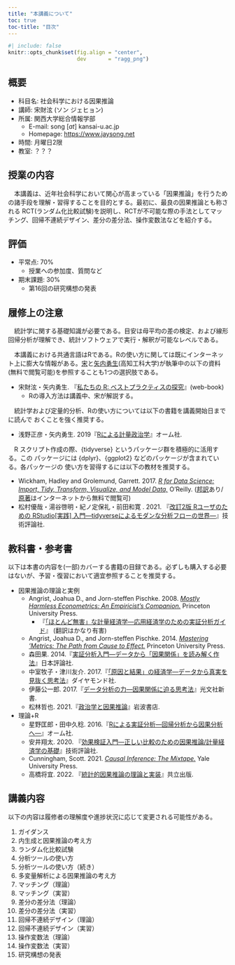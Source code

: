 ```yaml
---
title: "本講義について"
toc: true
toc-title: "目次"
---
```


```r
#| include: false
knitr::opts_chunk$set(fig.align = "center",
                      dev       = "ragg_png")
```

## 概要

* 科目名: 社会科学における因果推論
* 講師: 宋財泫 (ソン ジェヒョン)
* 所属: 関西大学総合情報学部
   * E-mail: song [*at*] kansai-u.ac.jp
   * Homepage: <https://www.jaysong.net>
* 時間: 月曜日2限
* 教室: ？？？

## 授業の内容

　本講義は、近年社会科学において関心が高まっている「因果推論」を行うための諸手段を理解・習得することを目的とする。最初に、最良の因果推論とも称される RCT(ランダム化比較試験)を説明し、RCTが不可能な際の手法としてマッチング、回帰不連続デザイン、差分の差分法、操作変数法などを紹介する。

## 評価

* 平常点: 70%
   * 授業への参加度、質問など
* 期末課題: 30%
   * 第16回の研究構想の発表

## 履修上の注意

　統計学に関する基礎知識が必要である。目安は母平均の差の検定、および線形回帰分析が理解でき、統計ソフトウェアで実行・解釈が可能なレベルである。

　本講義における共通言語はRである。Rの使い方に関しては既にインターネット上に膨大な情報がある。[宋](https://www.jaysong.net)と[矢内勇生](https://yukiyanai.github.io/)(高知工科大学)が執筆中の以下の資料(無料で閲覧可能)を参照することも1つの選択肢である。

* 宋財泫・矢内勇生. 『[私たちの R: ベストプラクティスの探究](https://www.jaysong.net/RBook/)』(web-book)
   * Rの導入方法は講義中、宋が解説する。

　統計学および定量的分析、Rの使い方については以下の書籍を講義開始日までに読んで
おくことを強く推奨する。

* 浅野正彦・矢内勇生. 2019『[Rによる計量政治学](https://www.amazon.co.jp/dp/4274223132)』オーム社.

　R スクリプト作成の際、{tidyverse} というパッケージ群を積極的に活用する。この パッケージには {dplyr}、{ggplot2} などのパッケージが含まれている。各パッケージの 使い方を習得するには以下の教材を推奨する。

* Wickham, Hadley and Grolemund, Garrett. 2017. [*R for Data Science: Import, Tidy, Transform, Visualize, and Model Data,*](https://www.amazon.co.jp/dp/1491910399/) O’Reilly. ([邦訳](www.amazon.co.jp/dp/487311814X/)あり/[原著](https://r4ds.had.co.nz)はインターネットから無料で閲覧可)
* 松村優哉・湯谷啓明・紀ノ定保礼・前田和寛 . 2021. 『[改訂2版 Rユーザのための RStudio[実践] 入門—tidyverseによるモダンな分析フローの世界—](https://www.amazon.co.jp/dp/4297121700/)』技術評論社.

## 教科書・参考書

以下は本書の内容を(一部)カバーする書籍の目録である。必ずしも購入する必要はないが、予習・復習において適宜参照することを推奨する。

* 因果推論の理論と実例
   * Angrist, Joahua D., and Jorn-steffen Pischke. 2008. [*Mostly Harmless Econometrics: An Empiricist’s Companion.*](http://amzn.asia/d/2TJ1HXE) Princeton University Press.
      * 『[「ほとんど無害」な計量経済学―応用経済学のための実証分析ガイド](http://amzn.asia/d/3JwCmNG)』 (翻訳はかなり有害)
   * Angrist, Joahua D., and Jorn-steffen Pischke. 2014. [*Mastering ’Metrics: The Path from Cause to Effect.*](http://amzn.asia/d/fIkurDl) Princeton University Press.
   * 森田果. 2014.『[実証分析入門—データから「因果関係」を読み解く作法](http://amzn.asia/d/g0ADpxT)』日本評論社.
   * 中室牧子・津川友介. 2017.『[「原因と結果」の経済学—データから真実を見抜く思考法](http://amzn.asia/d/gQN4bLu)』ダイヤモンド社.
   * 伊藤公一郎. 2017.『[データ分析の力—因果関係に迫る思考法](http://amzn.asia/d/avVVT5S)』光文社新書.
   * 松林哲也. 2021.『[政治学と因果推論](https://www.amazon.co.jp/dp/4000269992/)』岩波書店.
* 理論+R
   * 星野匡郎・田中久稔. 2016.『[Rによる実証分析—回帰分析から因果分析へ—](http://amzn.asia/d/0LFlZqm)』オーム社.
   * 安井翔太. 2020. 『[効果検証入門—正しい比較のための因果推論/計量経済学の基礎](https://www.amazon.co.jp/dp/4297111179)』技術評論社.
   * Cunningham, Scott. 2021. [*Causal Inference: The Mixtape.*](https://mixtape.scunning.com/) Yale University Press.
   * 高橋将宜. 2022. 『[統計的因果推論の理論と実装](https://www.amazon.co.jp/dp/4320112458/)』共立出版.

## 講義内容

以下の内容は履修者の理解度や進捗状況に応じて変更される可能性がある。

1. ガイダンス
2. 内生成と因果推論の考え方
3. ランダム化比較試験
4. 分析ツールの使い方
5. 分析ツールの使い方（続き）
6. 多変量解析による因果推論の考え方
7. マッチング（理論）
8. マッチング（実習）
9. 差分の差分法（理論）
10. 差分の差分法（実習）
11. 回帰不連続デザイン（理論）
12. 回帰不連続デザイン（実習）
13. 操作変数法（理論）
14. 操作変数法（実習）
15. 研究構想の発表